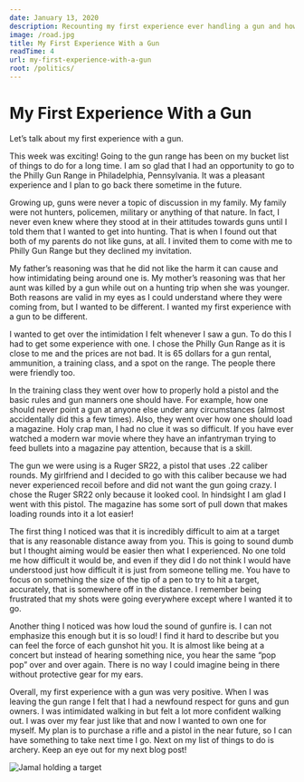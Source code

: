 ```yaml
---
date: January 13, 2020
description: Recounting my first experience ever handling a gun and how it made my feel.
image: /road.jpg
title: My First Experience With a Gun
readTime: 4
url: my-first-experience-with-a-gun
root: /politics/
---
```



# My First Experience With a Gun

Let’s talk about my first experience with a gun.

This week was exciting! Going to the gun range has been on my bucket list of things to do for a long time. I am so glad that I had an opportunity to go to the Philly Gun Range in Philadelphia, Pennsylvania. It was a pleasant experience and I plan to go back there sometime in the future.

Growing up, guns were never a topic of discussion in my family. My family were not hunters, policemen, military or anything of that nature. In fact, I never even knew where they stood at in their attitudes towards guns until I told them that I wanted to get into hunting. That is when I found out that both of my parents do not like guns, at all. I invited them to come with me to Philly Gun Range but they declined my invitation.

My father’s reasoning was that he did not like the harm it can cause and how intimidating being around one is. My mother’s reasoning was that her aunt was killed by a gun while out on a hunting trip when she was younger. Both reasons are valid in my eyes as I could understand where they were coming from, but I wanted to be different. I wanted my first experience with a gun to be different.

I wanted to get over the intimidation I felt whenever I saw a gun. To do this I had to get some experience with one. I chose the Philly Gun Range as it is close to me and the prices are not bad. It is 65 dollars for a gun rental, ammunition, a training class, and a spot on the range. The people there were friendly too.

In the training class they went over how to properly hold a pistol and the basic rules and gun manners one should have. For example, how one should never point a gun at anyone else under any circumstances (almost accidentally did this a few times). Also, they went over how one should load a magazine. Holy crap man, I had no clue it was so difficult. If you have ever watched a modern war movie where they have an infantryman trying to feed bullets into a magazine pay attention, because that is a skill.

The gun we were using is a Ruger SR22, a pistol that uses .22 caliber rounds. My girlfriend and I decided to go with this caliber because we had never experienced recoil before and did not want the gun going crazy. I chose the Ruger SR22 only because it looked cool. In hindsight I am glad I went with this pistol. The magazine has some sort of pull down that makes loading rounds into it a lot easier!

The first thing I noticed was that it is incredibly difficult to aim at a target that is any reasonable distance away from you. This is going to sound dumb but I thought aiming would be easier then what I experienced. No one told me how difficult it would be, and even if they did I do not think I would have understood just how difficult it is just from someone telling me. You have to focus on something the size of the tip of a pen to try to hit a target, accurately, that is somewhere off in the distance. I remember being frustrated that my shots were going everywhere except where I wanted it to go.

Another thing I noticed was how loud the sound of gunfire is. I can not emphasize this enough but it is so loud! I find it hard to describe but you can feel the force of each gunshot hit you. It is almost like being at a concert but instead of hearing something nice, you hear the same “pop pop” over and over again. There is no way I could imagine being in there without protective gear for my ears.

Overall, my first experience with a gun was very positive. When I was leaving the gun range I felt that I had a newfound respect for guns and gun owners. I was intimidated walking in but felt a lot more confident walking out. I was over my fear just like that and now I wanted to own one for myself. My plan is to purchase a rifle and a pistol in the near future, so I can have something to take next time I go. Next on my list of things to do is archery. Keep an eye out for my next blog post!

<Image
    src="https://cdn1.thelifeofjamal.com/wp-content/uploads/2020/01/31185311/Jamal-Gun-Range-scaled-e1578939281910-1.jpg"
    alt="Jamal holding a target"
    width={500}
    height={667}
/>

